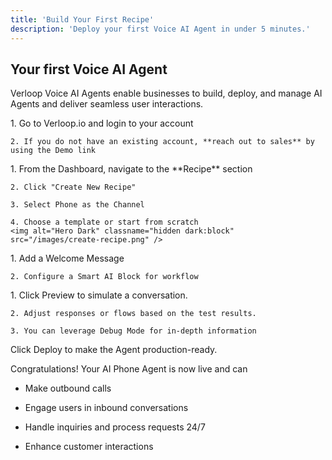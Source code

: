 ```yaml
---
title: 'Build Your First Recipe'
description: 'Deploy your first Voice AI Agent in under 5 minutes.'
---
```


## Your first Voice AI Agent

Verloop Voice AI Agents enable businesses to build, deploy, and manage AI Agents and deliver seamless user interactions. 

<Steps>
  <Step title="Login to Verloop">
    1. Go to Verloop.io and login to your account

    2. If you do not have an existing account, **reach out to sales** by using the Demo link
  </Step>

  <Step title="Your First Voice AI Agent">
    1. From the Dashboard, navigate to the **Recipe** section

    2. Click "Create New Recipe"

    3. Select Phone as the Channel

    4. Choose a template or start from scratch
    <img alt="Hero Dark" classname="hidden dark:block" src="/images/create-recipe.png" />
  </Step>

  <Step title="Design your Agent">
    1. Add a Welcome Message

    2. Configure a Smart AI Block for workflow
  </Step>

  <Step title="Test your Agent">
    1. Click Preview to simulate a conversation.

    2. Adjust responses or flows based on the test results.

    3. You can leverage Debug Mode for in-depth information
  </Step>

  <Step title="Deploy">
    Click Deploy to make the Agent production-ready.
  </Step>
</Steps>

Congratulations! Your AI Phone Agent is now live and can

* Make outbound calls

* Engage users in inbound conversations

* Handle inquiries and process requests 24/7

* Enhance customer interactions